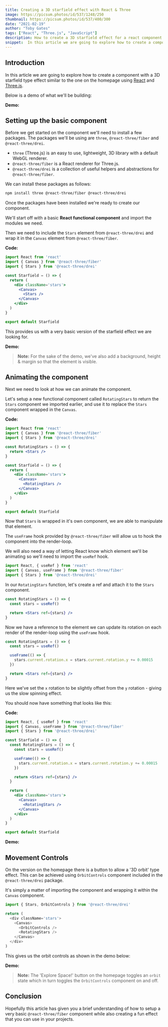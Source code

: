 ```yaml
---
title: Creating a 3D starfield effect with React & Three
image: https://picsum.photos/id/537/1248/250
thumbnail: https://picsum.photos/id/537/400/300
date: "2021-02-19"
author: "Toby Gates"
tags: ["React", "Three.js", "JavaScript"]
description: How to create a 3D starfield effect for a react component using React Three and React Three Fiber.
snippet:  In this article we are going to explore how to create a component with a 3D starfield type effect similar to the one...
---
```


## Introduction

In this article we are going to explore how to create a component with a 3D starfield type effect similar to the one on the homepage using [React](https://reactjs.org/) and [Three.js](https://threejs.org/).

Below is a demo of what we'll be building:

**Demo:**

<StarsDemo1 />

## Setting up the basic component

Before we get started on the component we'll need to install a few packages. The packages we'll be using are `three`, `@react-three/fiber` and `@react-three/drei`.

- `three` (Three.js) is an easy to use, lightweight, 3D library with a default WebGL renderer.
- `@react-three/fiber` is a React renderer for Three.js.
- `@react-three/drei` is a collection of useful helpers and abstractions for `@react-three/fiber`.

We can install these packages as follows:

```bash
npm install three @react-three/fiber @react-three/drei
```

Once the packages have been installed we're ready to create our component.

We'll start off with a basic **React functional component** and import the modules we need.

Then we need to include the `Stars` element from `@react-three/drei` and wrap it in the `Canvas` element from `@react-three/fiber`.

**Code:**

```jsx
import React from 'react'
import { Canvas } from '@react-three/fiber'
import { Stars } from '@react-three/drei'

const Starfield = () => {
  return (
    <div className='stars'>
      <Canvas>
        <Stars />
      </Canvas>
    </div>
  )
}

export default Starfield
```

This provides us with a very basic version of the starfield effect we are looking for.

**Demo:**

<StarsDemo2 />

> **Note:** For the sake of the demo, we've also add a background, height & margin so that the element is visible.

## Animating the component

Next we need to look at how we can animate the component.

Let's setup a new functional component called `RotatingStars` to return the `Stars` component we imported earlier, and use it to replace the `Stars` component wrapped in the `Canvas`.

**Code:**

```jsx
import React from 'react'
import { Canvas } from '@react-three/fiber'
import { Stars } from '@react-three/drei'

const RotatingStars = () => {
  return <Stars />
}

const Starfield = () => {
  return (
    <div className='stars'>
      <Canvas>
        <RotatingStars />
      </Canvas>
    </div>
  )
}

export default Starfield
```

Now that `Stars` is wrapped in it's own component, we are able to manipulate that element.

The `useFrame` hook provided by `@react-three/fiber` will allow us to hook the component into the render-loop.

We will also need a way of letting React know which element we'll be animating so we'll need to import the `useRef` hook.

```jsx
import React, { useRef } from 'react'
import { Canvas, useFrame } from '@react-three/fiber'
import { Stars } from '@react-three/drei'
```

In our `RotatingStars` function, let's create a ref and attach it to the `Stars` component.

```jsx
const RotatingStars = () => {
  const stars = useRef()

  return <Stars ref={stars} />
}
```

Now we have a reference to the element we can update its rotation on each render of the render-loop using the `useFrame` hook.

```jsx
const RotatingStars = () => {
  const stars = useRef()

  useFrame(() => {
    stars.current.rotation.x = stars.current.rotation.y += 0.00015
  })

  return <Stars ref={stars} />
}
```

Here we've set the `x` rotation to be slightly offset from the `y` rotation - giving us the slow spinning effect.

You should now have something that looks like this:

**Code:**

```jsx
import React, { useRef } from 'react'
import { Canvas, useFrame } from '@react-three/fiber'
import { Stars } from '@react-three/drei'

const Starfield = () => {
  const RotatingStars = () => {
    const stars = useRef()

    useFrame(() => {
      stars.current.rotation.x = stars.current.rotation.y += 0.00015
    })

    return <Stars ref={stars} />
  }

  return (
    <div className='stars'>
      <Canvas>
        <RotatingStars />
      </Canvas>
    </div>
  )
}

export default Starfield
```

**Demo:**

<StarsDemo3 />

## Movement Controls

On the version on the homepage there is a button to allow a '3D orbit' type effect. This can be achieved using `OrbitControls` component included in the `@react-three/drei` package.

It's simply a matter of importing the component and wrapping it within the `Canvas` component.

```js
import { Stars, OrbitControls } from '@react-three/drei'
```

```js
return (
  <div className='stars'>
    <Canvas>
      <OrbitControls />
      <RotatingStars />
    </Canvas>
  </div>
)
```

This gives us the orbit controls as shown in the demo below:

**Demo:**

<StarsDemo1 />

> **Note:** The 'Explore Space!' button on the homepage toggles an `orbit` state which in turn toggles the `OrbitControls` component on and off.

## Conclusion

Hopefully this article has given you a brief understanding of how to setup a very basic `@react-three/fiber` component while also creating a fun effect that you can use in your projects.
